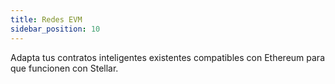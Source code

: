 ```yaml
---
title: Redes EVM
sidebar_position: 10
---
```



Adapta tus contratos inteligentes existentes compatibles con Ethereum para que funcionen con Stellar.

<DocCardList />
